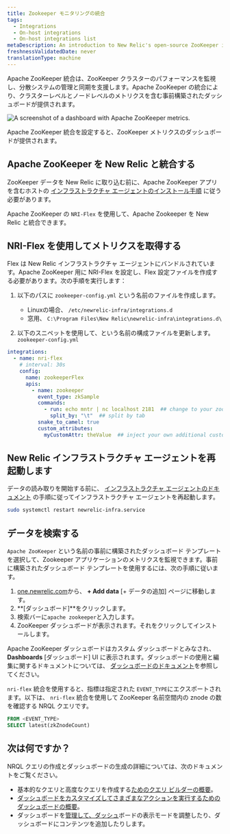 ```yaml
---
title: Zookeeper モニタリングの統合
tags:
  - Integrations
  - On-host integrations
  - On-host integrations list
metaDescription: An introduction to New Relic's open-source ZooKeeper integration.
freshnessValidatedDate: never
translationType: machine
---
```



Apache ZooKeeper 統合は、ZooKeeper クラスターのパフォーマンスを監視し、分散システムの管理と同期を支援します。Apache ZooKeeper の統合により、クラスターレベルとノードレベルのメトリクスを含む事前構築されたダッシュボードが提供されます。

<img
  src={infrastructureApacheZooKeeperDashboard}
  title="Apache ZooKeeper dashboard landing page"
  alt="A screenshot of a dashboard with Apache ZooKeeper metrics."
/>

<figcaption>
  Apache ZooKeeper 統合を設定すると、ZooKeeper メトリクスのダッシュボードが提供されます。
</figcaption>

## Apache ZooKeeper を New Relic と統合する

ZooKeeper データを New Relic に取り込む前に、Apache ZooKeeper アプリを含むホストの [インフラストラクチャ エージェントのインストール手順](/docs/infrastructure/install-infrastructure-agent/get-started/install-infrastructure-agent) に従う必要があります。

Apache ZooKeeper の `NRI-Flex` を使用して、Apache Zookeeper を New Relic と統合できます。

## NRI-Flex を使用してメトリクスを取得する

Flex は New Relic インフラストラクチャ エージェントにバンドルされています。Apache ZooKeeper 用に NRI-Flex を設定し、Flex 設定ファイルを作成する必要があります。次の手順を実行します：

1. 以下のパスに `zookeeper-config.yml` という名前のファイルを作成します。

   * Linuxの場合、 `/etc/newrelic-infra/integrations.d`
   * 窓用、 `C:\Program Files\New Relic\newrelic-infra\integrations.d\`

2. 以下のスニペットを使用して、という名前の構成ファイルを更新します。 `zookeeper-config.yml`

```yml
integrations:
  - name: nri-flex
    # interval: 30s
    config:
      name: zookeeperFlex
      apis:
        - name: zookeeper
          event_type: zkSample
          commands:
            - run: echo mntr | nc localhost 2181  ## change to your zookeeper server
              split_by: "\t"  ## split by tab
          snake_to_camel: true
          custom_attributes:
            myCustomAttr: theValue  ## inject your own additional custom attributes
```

## New Relic インフラストラクチャ エージェントを再起動します

データの読み取りを開始する前に、 [インフラストラクチャ エージェントのドキュメント](/docs/infrastructure/install-infrastructure-agent/manage-your-agent/start-stop-restart-infrastructure-agent/) の手順に従ってインフラストラクチャ エージェントを再起動します。

```bash
sudo systemctl restart newrelic-infra.service
```

## データを検索する

`Apache ZooKeeper` という名前の事前に構築されたダッシュボード テンプレートを選択して、Zookeeper アプリケーションのメトリクスを監視できます。事前に構築されたダッシュボード テンプレートを使用するには、次の手順に従います。

1. [one.newrelic.com](https://one.newrelic.com)から、 **+ Add data** \[+ データの追加] ページに移動します。
2. **\[ダッシュボード]**をクリックします。
3. 検索バーに`apache zookeeper`と入力します。
4. ZooKeeper ダッシュボードが表示されます。それをクリックしてインストールします。

Apache ZooKeeper ダッシュボードはカスタム ダッシュボードとみなされ、 **Dashboards** \[ダッシュボード] UI に表示されます。ダッシュボードの使用と編集に関するドキュメントについては、 [ダッシュボードのドキュメント](/docs/query-your-data/explore-query-data/dashboards/introduction-dashboards)を参照してください。

`nri-flex` 統合を使用すると、指標は指定された `EVENT_TYPE`にエクスポートされます。以下は、 `nri-flex` 統合を使用して ZooKeeper 名前空間内の znode の数を確認する NRQL クエリです。

```sql
FROM <EVENT_TYPE> 
SELECT latest(zkZnodeCount)
```

## 次は何ですか？

NRQL クエリの作成とダッシュボードの生成の詳細については、次のドキュメントをご覧ください。

* 基本的なクエリと高度なクエリを作成する[ためのクエリ ビルダーの概要](/docs/query-your-data/explore-query-data/query-builder/introduction-query-builder)。
* [ダッシュボードをカスタマイズしてさまざまなアクションを実行するためのダッシュボードの概要](/docs/query-your-data/explore-query-data/dashboards/introduction-dashboards)。
* ダッシュボードを[管理して、ダッシュ](/docs/query-your-data/explore-query-data/dashboards/manage-your-dashboard)ボードの表示モードを調整したり、ダッシュボードにコンテンツを追加したりします。